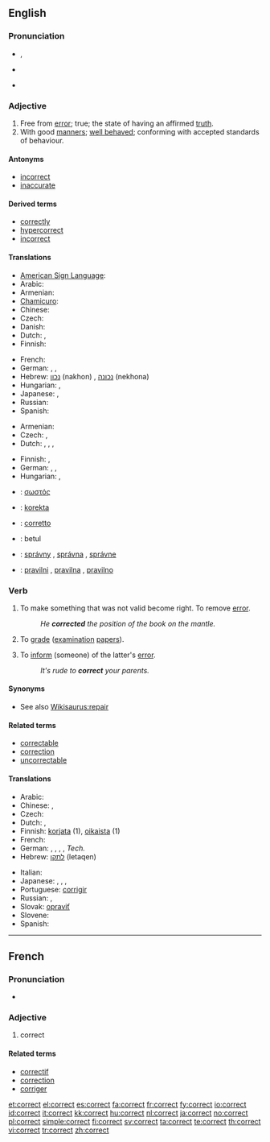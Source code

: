 ==English==

===Pronunciation===
* {{IPA|/kəˈɹɛkt/}}, {{SAMPA|/k@"rEkt/}}
* {{audio|en-us-correct.ogg|Audio (US)}}
*: {{rhymes|ɛkt}}
* {{hyphenation|cor|rect}}

===Adjective===
{{en-adj}}

# Free from [[error]]; true; the state of having an affirmed [[truth]].
# With good [[manners]]; [[well behaved]]; conforming with accepted standards of behaviour.

====Antonyms====
* [[incorrect]]
* [[inaccurate]]

====Derived terms====
* [[correctly]]
* [[hypercorrect]]
* [[incorrect]]

====Translations====
{{trans-top|free from error}}
* [[American Sign Language]]: {{tø|ase|1@RadialHand-FingerForwardAcross-1@CenterChesthigh-FingerForwardAcross}}
* Arabic: {{t|ar|صحيح|m|tr=SaHiiH|sc=Arab}}
* Armenian: {{t|hy|ճիշտ|sc=Armn|tr=č̣išt}}
* [[Chamicuro]]: {{tø|ccc|nanatolo}}
* Chinese: {{zh-tsp|正確|正确|zhèngquè}}
* Czech: {{t-|cs|správný|m}}
* Danish: {{t+|da|korrekt}}
* Dutch: {{t+|nl|correct}}, {{t+|nl|juist}}
* Finnish: {{t+|fi|oikea}}
{{trans-mid}}
* French: {{t+|fr|correct}}
* German: {{t+|de|korrekt}}, {{t+|de|richtig}}, {{t+|de|einwandfrei}}
* Hebrew: [[נכון]] (nakhon) {{m}}, [[נכונה]] (nekhona) {{f}}
* Hungarian: {{t|hu|hibátlan}}, {{t+|hu|helyes}}
* Japanese: {{t|ja|正しい|tr=tadashii|sc=Jpan}},  {{t|ja|正解|tr=seikai|sc=Jpan}}
* Russian: {{t|ru|правильный|m|r=právil'nyj|sc=Cyrl}}
* Spanish: {{t+|es|correcto}}
{{trans-bottom}}

{{trans-top|with good manners}}
* Armenian: {{t|hy|կոռեկտ|sc=Armn|tr=koṙekt}}
* Czech: {{t-|cs|slušný|m}}, {{t-|cs|korektní}}
* Dutch: {{t+|nl|correct}}, {{t|nl|welgemanierd}}, {{t|nl|welopgevoed}}, {{t|nl|goedgemanierd}}
{{trans-mid}}
* Finnish: {{t-|fi|korrekti}}, {{t+|fi|asiallinen}}
* German: {{t+|de|einwandfrei}}, {{t+|de|ordnungsgemäß}}, {{t+|de|zutreffend}}
* Hungarian: {{t|hu|illő}}, {{t+|hu|korrekt}}
{{trans-bottom}}

{{checktrans-top}}
* {{ttbc|Greek}}: [[σωστός]] {{m}}
* {{ttbc|Ido}}: [[korekta]]
* {{ttbc|Italian}}: [[corretto]] {{m}}
{{checktrans-mid}}
* {{ttbc|Malay}}: betul
* {{ttbc|Slovak}}: [[správny]] {{m}}, [[správna]] {{f}}, [[správne]] {{n}}
* {{ttbc|Slovene}}: [[pravilni]] {{m}}, [[pravilna]] {{f}}, [[pravilno]] {{n}}
{{checktrans-bottom}}

===Verb===
{{en-verb}}

# {{transitive}} To make something that was not valid become right.  To remove [[error]].
#: ''He '''corrected''' the position of the book on the mantle.''
# {{by extension|transitive}} To [[grade]] ([[examination]] [[papers]]).
# {{transitive}} To [[inform]] (someone) of the latter's [[error]].
#: ''It's rude to '''correct''' your parents.''

====Synonyms====
* See also [[Wikisaurus:repair]]

====Related terms====
* [[correctable]]
* [[correction]]
* [[uncorrectable]]

====Translations====
{{trans-top|To make something that was not valid become right}}
* Arabic: {{t|ar|صحح|tr=SaHHaHa|sc=Arab}}
* Chinese: {{t|zh|修正|tr=xiūzhèng}},  {{t|zh|改正|tr=gǎizhèng}}
* Czech: {{t-|cs|opravit}}
* Dutch: {{t+|nl|corrigeren}}, {{t+|nl|verbeteren}}
* Finnish: [[korjata]] (1), [[oikaista]] (1)
* French: {{t+|fr|corriger}}
* German: {{t+|de|ausbessern}}, {{t+|de|korrigieren}}, {{t+|de|richtigstellen}}, {{t+|de|berichtigen}}, {{t+|de|nachregeln}} ''Tech.''
* Hebrew: [[לתקן]] (letaqen)
{{trans-mid}}
* Italian: {{t+|it|correggere}}
* Japanese: {{t|ja|正す|tr=tadasu|sc=Jpan}},  {{t|ja|直す|tr=naosu|sc=Jpan}},  {{t|ja|修正する|tr=shūsei-suru|sc=Jpan}},  {{t|ja|改正する|tr=kaisei-suru|sc=Jpan}}
* Portuguese: [[corrigir]]
* Russian: {{t|ru|исправлять|tr=ispravlját'|sc=Cyrl}} {{impf}},  {{t|ru|исправить|tr=isprávit'|sc=Cyrl}} {{pf}}
* Slovak: [[opraviť]]
* Slovene: {{t-|sl|popraviti}}
* Spanish: {{t+|es|corregir}}
{{trans-bottom}}

----

==French==

===Pronunciation===
* {{IPA|/kɔʁɛkt/|lang=fr}}

===Adjective===
{{fr-adj}}

# correct

====Related terms====
* [[correctif]]
* [[correction]]
* [[corriger]]

[[et:correct]]
[[el:correct]]
[[es:correct]]
[[fa:correct]]
[[fr:correct]]
[[fy:correct]]
[[io:correct]]
[[id:correct]]
[[it:correct]]
[[kk:correct]]
[[hu:correct]]
[[nl:correct]]
[[ja:correct]]
[[no:correct]]
[[pl:correct]]
[[simple:correct]]
[[fi:correct]]
[[sv:correct]]
[[ta:correct]]
[[te:correct]]
[[th:correct]]
[[vi:correct]]
[[tr:correct]]
[[zh:correct]]